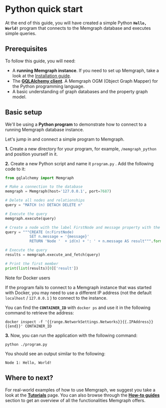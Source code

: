 
# Python quick start

At the end of this guide, you will have created a simple Python **`Hello,
World!`** program that connects to the Memgraph database and executes simple
queries.

## Prerequisites

To follow this guide, you will need:

- A **running Memgraph instance**. If you need to set up Memgraph, take a look
  at the [Installation guide](/getting-started/install-memgraph).
- The [**GQLAlchemy client**](https://github.com/memgraph/gqlalchemy). A
  Memgraph OGM (Object Graph Mapper) for the Python programming language.
- A basic understanding of graph databases and the property graph model.

## Basic setup

We'll be using a **Python program** to demonstrate how to connect to a running
Memgraph database instance.<br />

Let's jump in and connect a simple program to Memgraph.

**1.** Create a new directory for your program, for example, `/memgraph_python`
and position yourself in it.<br /> 

**2.** Create a new Python script and name it `program.py` . Add the following
code to it:

```python
from gqlalchemy import Memgraph

# Make a connection to the database
memgraph = Memgraph(host='127.0.0.1', port=7687)

# Delete all nodes and relationships
query = "MATCH (n) DETACH DELETE n"

# Execute the query
memgraph.execute(query)

# Create a node with the label FirstNode and message property with the value "Hello, World!"
query = """CREATE (n:FirstNode)
           SET n.message = '{message}'
           RETURN 'Node '  + id(n) + ': ' + n.message AS result""".format(message="Hello, World!")

# Execute the query
results = memgraph.execute_and_fetch(query)

# Print the first member
print(list(results)[0]['result'])
```

<Callout type="info"> 

Note for Docker users

If the program fails to connect to a Memgraph instance that was started with
Docker, you may need to use a different IP address (not the default `localhost`
/ `127.0.0.1` ) to connect to the instance.

You can find the **`CONTAINER_ID`** with `docker ps` and use it in the following
command to retrieve the address:

```
docker inspect -f '{{range.NetworkSettings.Networks}}{{.IPAddress}}{{end}}' CONTAINER_ID
```

</Callout>

**3.** Now, you can run the application with the following command:

```
python ./program.py
```

You should see an output similar to the following:

```
Node 1: Hello, World!
```

## Where to next?

For real-world examples of how to use Memgraph, we suggest you take a look at
the **[Tutorials](/tutorials/overview.md)** page. You can also browse through
the **[How-to guides](/how-to-guides/overview.md)** section to get an overview
of all the functionalities Memgraph offers.
